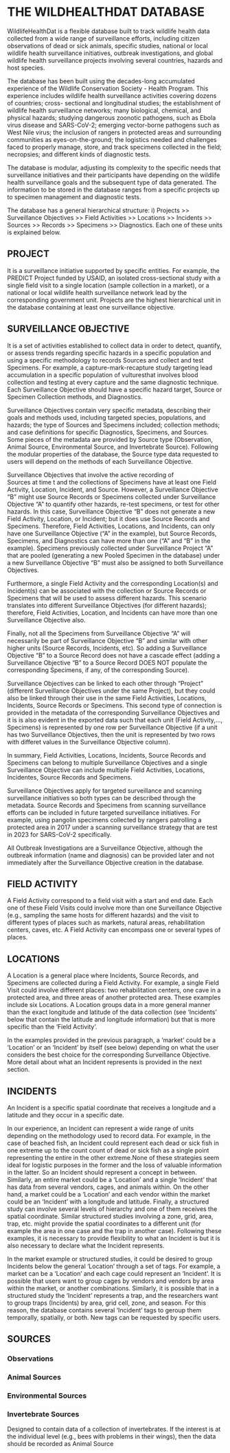 # THE WILDHEALTHDAT DATABASE

WildlifeHealthDat is a flexible database built to track wildlife health data 
collected from a wide range of surveillance efforts, including citizen observations
of dead or sick animals, specific studies, national or local wildlife health 
surveillance initiatives, outbreak investigations, and global wildlife health 
surveillance projects involving several countries, hazards and host species. 

The database has been built using the decades-long accumulated experience of 
the Wildlife Conservation Society - Health Program. This experience includes
wildlife health surveillance activities covering dozens of countries; cross-
sectional and longitudinal studies; the establishment of wildlife health surveillance
networks; many biological, chemical, and physical hazards; studying dangerous 
zoonotic pathogens, such as Ebola virus disease  and SARS-CoV-2; emerging 
vector-borne pathogens such as West Nile virus; the inclusion of rangers in 
protected areas and surrounding communities as eyes-on-the-ground; the logistics
needed and challenges faced to properly manage, store, and track specimens 
collected in the field; necropsies; and different kinds of diagnostic tests.

The database is modular, adjusting its complexity to the specific needs that 
surveillance initiatives and their participants have depending on the wildlife 
health surveillance goals and the subsequent type of data generated. The 
information to be stored in the database ranges from a specific projects up to 
specimen management and diagnostic tests.

The database has a general hierarchical structure: i)  Projects >> 
Surveillance Objectives >> Field Activities >> Locations >> Incidents >> 
Sources >> Records >> Specimens >> Diagnostics. Each one of these units is explained 
below.

## PROJECT

It is a surveillance initiative supported by specific entities. For example,
the PREDICT Project funded by USAID, an isolated cross-sectional study with a 
single field visit to a single location (sample collection in a market), or 
a national or local wildlife health surveillance network lead by the corresponding
government unit. Projects are the highest hierarchical unit in the database 
containing at least one surveillance objective. 

## SURVEILLANCE OBJECTIVE

It is a set of activities established to collect data in order to detect, quantify, 
or assess trends regarding specific hazards in a specific population and using a
specific methodology to records Sources and collect and test Specimens. For example,
a capture-mark-recapture study targeting lead accumulation in a specific population
of vulturesthat involves blood collection and testing at every capture and the same
diagnostic technique. Each Surveillance Objective should have a specific hazard target, 
Source or Specimen Collection methods, and Diagnostics. 

Surveillance Objectives contain very specific metadata, describing their goals and 
methods used, including targeted species, populations, and hazards; the type of 
Sources and Specimens included; collection methods; and case definitions for 
specific Diagnostics, Specimens, and Sources. Some pieces of the metadata are provided 
by Source type (Observation, Animal Source, Environmental Source, and Invertebrate
Source). Following the modular properties of the database, the Source type data 
requested to users will depend on the methods of each Surveillance Objective. 

Surveillance Objectives that involve the active recording of  
Sources at time t and the collections of Specimens have at least one Field 
Activity, Location, Incident, and Source. However, a Surveillance Objective
"B" might use Source Records or Specimens collected under Surveillance Objective
"A" to quantify other hazards, re-test specimens, or test for other hazards. 
In this case, Surveillance Objective "B" does not generate a new Field Activity, 
Location, or Incident; but it does use Source Records and Specimens. Therefore, 
Field Activities, Locations, and  Incidents, can only have one Surveillance 
Objective ("A" in the example), but Source Records, Specimens, and Diagnostics
can have more than one ("A" and "B" in the example). Specimens previously collected 
under Surveillance Project "A" that are pooled (generating a new Pooled Specimen
in the database) under a new Surveillance Objective "B" must also be assigned to
both Surveillance Objectives.

Furthermore, a single Field Activity and the corresponding Location(s) and 
Incident(s) can be associated with the collection or Source Records or Specimens
that will be used to assess different hazards. This scenario translates into 
different Surveillance Objectives (for different hazards); therefore, Field 
Activities, Location, and Incidents can have more than one Surveillance Objective
also.

Finally, not all the Specimens from Surveillance Objective "A" will necessarily
be part of Surveillance Objective "B" and similar with other higher units (Source
Records, Incidents, etc). So adding a Surveillance Objective "B" to a Source Record
does not have a cascade effect (adding a Surveillance Objective "B" to a Source
Record DOES NOT populate the corresponding Specimens, if any, of the corresponding
Source).

Surveillance Objectives can be linked to each other through "Project" 
(different Surveillance Objectives under the same Project), but they could also be
linked through their use in the same Field Activities, Locations, Incidents, Source 
Records or Specimens. This second type of connection is provided in the metadata
of the corresponding Surveillance Objectives and it is is also evident in the exported
data such that each unit (Field Activity,..., Specimens) is represented by one row 
per Surveillance Objective (if a unit has two Surveillance Objectives, then the unit 
is represented by two rows with differet values in the Surveillance Objective column). 

In summary, Field Activities, Locations, Incidents, Source Records and Specimens
can belong to multiple Surveillance Objectives and a single Surveillance Objective
can include multiple Field Activities, Locations, Incidentes, Source Records and
Specimens.

Surveillance Objectives apply for targeted surveillance and scanning surveillance
initiatives so both types can be described through the metadata. Source Records 
and Specimens from scanning surveillance efforts can be included
in future targeted surveillance initiatives. For example, using pangolin 
specimens collected by rangers patrolling a protected area in 2017 under a scanning
surveillance strategy that are test in 2023 for SARS-CoV-2 specifically. 

All Outbreak Investigations are a Surveillance Objective, although the outbreak 
information (name and diagnosis) can be provided later and not immediately after the 
Surveillance Objective creation in the database.

## FIELD ACTIVITY

A Field Activity correspond to a field visit with a start and end date. Each one 
of these Field Visits could involve more than one Surveillance Objective (e.g., 
sampling the same hosts for different hazards) and the visit to different types
of places such as markets, natural areas, rehabilitation centers, caves, etc. A 
Field Activity can encompass one or several types of places.

## LOCATIONS

A Location is a general place where Incidents, Source Records, and Specimens are
collected during a Field Activity. For example, a single Field Visit could involve
different places: two rehabilitation centers, one cave in a protected area, and 
three areas of another protected area. These examples include six Locations. A 
Location groups data in a more general manner than the exact longitude and latitude
of the data collection (see 'Incidents' below that contain the latitude and longitude
information) but that is more specific than the 'Field Activity'. 

In the examples provided in the previous paragraph, a 'market' could be a 'Location'
or an 'Incident' by itself (see below) depending on what the user considers the 
best choice for the corresponding Surveillance Objective. More detail about what an
Incident represents is provided in the next section.

## INCIDENTS

An Incident is a specific spatial coordinate that receives a longitude and a latitude
and they occur in a specific date.

In our experience, an Incident can represent a wide range of units depending on 
the methodology used to record data. For example, in the case of beached fish, 
an Incident could represent each dead or sick fish in one extreme up to the count
count of dead or sick fish as a single point representing the entire in the other
extreme.None of these strategies seem ideal for logistic purposes in the former 
and the loss of valuable information in the latter. So an Incident should represent
a concept in between. Similarly, an entire market could be a 'Location' and a single
'Incident' that has data from several vendors, cages, and animals within. On the
other hand, a market could be a 'Location' and each vendor within the market could
be an 'Incident' with a longitude and latitude. Finally, a structured study can 
involve several levels of hierarchy and one of them receives the spatial coordinate.
Similar structured studies involving a zone, grid, area, trap, etc. might provide
the spatial coordinates to a different unit (for example the area in one case and
the trap in another case). Following these examples, it is necessary to provide 
flexibility to what an Incident is but it is also necessary to declare 
what the Incident represents.

In the market example or structured studies, it could be desired to group Incidents
below the general 'Location' through a set of tags. For example, a market can be
a 'Location' and each cage could represent an 'Incident'. It is possible that users
want to group cages by vendors and vendors by area within the market, or another
combinations. Similarly, it is possible that in a structured study the 'Incident'
represents a trap, and the researchers want to group traps (Incidents) by area, 
grid cell, zone, and season. For this reason, the database contains several 'Incident'
tags to geroup them temporally, spatially, or both. New tags can be requested by 
specific users.

## SOURCES

### Observations

### Animal Sources

### Environmental Sources

### Invertebrate Sources

Designed to contain data of a collection of invertebrates. If the interest is at the individual level (e.g., bees with problems in their wings), then the data should be recorded as Animal Source